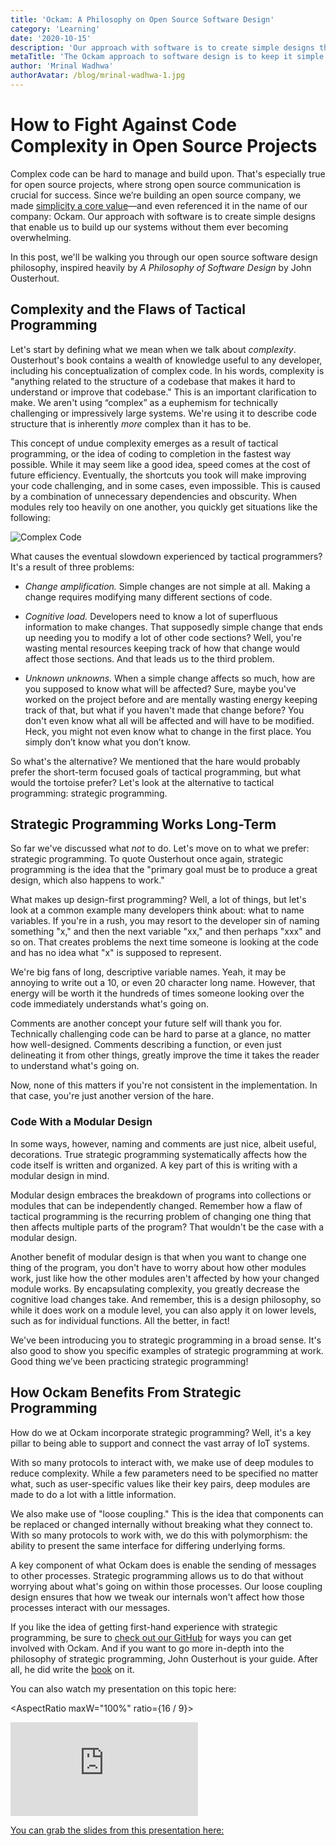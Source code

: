 ```yaml
---
title: 'Ockam: A Philosophy on Open Source Software Design'
category: 'Learning'
date: '2020-10-15'
description: 'Our approach with software is to create simple designs that enable us to build up our systems without them ever becoming overwhelming.'
metaTitle: 'The Ockam approach to software design is to keep it simple by fighting complexity in our open source code'
author: 'Mrinal Wadhwa'
authorAvatar: /blog/mrinal-wadhwa-1.jpg
---
```


# How to Fight Against Code Complexity in Open Source Projects

Complex code can be hard to manage and build upon. That's especially true for open source projects, where strong open source communication is crucial for success. Since we’re building an open source company, we made [simplicity a core value](https://www.ockam.io/learn/how-to-guides/high-performance-team/values_and_virtues_on_the_Ockam_Team)—and even referenced it in the name of our company: Ockam. Our approach with software is to create simple designs that enable us to build up our systems without them ever becoming overwhelming.

In this post, we'll be walking you through our open source software design philosophy, inspired heavily by _A Philosophy of Software Design_ by John Ousterhout.

## Complexity and the Flaws of Tactical Programming

Let's start by defining what we mean when we talk about _complexity_. Ousterhout's book contains a wealth of knowledge useful to any developer, including his conceptualization of complex code. In his words, complexity is "anything related to the structure of a codebase that makes it hard to understand or improve that codebase." This is an important clarification to make. We aren't using “complex” as a euphemism for technically challenging or impressively large systems. We're using it to describe code structure that is inherently _more_ complex than it has to be.

This concept of undue complexity emerges as a result of tactical programming, or the idea of coding to completion in the fastest way possible. While it may seem like a good idea, speed comes at the cost of future efficiency. Eventually, the shortcuts you took will make improving your code challenging, and in some cases, even impossible. This is caused by a combination of unnecessary dependencies and obscurity. When modules rely too heavily on one another, you quickly get situations like the following:

![Complex Code](/blog/complex_code.png)

What causes the eventual slowdown experienced by tactical programmers? It's a result of three problems:

- _Change amplification._ Simple changes are not simple at all. Making a change requires modifying many different sections of code.

- _Cognitive load._ Developers need to know a lot of superfluous information to make changes. That supposedly simple change that ends up needing you to modify a lot of other code sections? Well, you're wasting mental resources keeping track of how that change would affect those sections. And that leads us to the third problem.

- _Unknown unknowns._ When a simple change affects so much, how are you supposed to know what will be affected? Sure, maybe you've worked on the project before and are mentally wasting energy keeping track of that, but what if you haven't made that change before? You don't even know what all will be affected and will have to be modified. Heck, you might not even know what to change in the first place. You simply don’t know what you don’t know.

So what's the alternative? We mentioned that the hare would probably prefer the short-term focused goals of tactical programming, but what would the tortoise prefer? Let's look at the alternative to tactical programming: strategic programming.

## Strategic Programming Works Long-Term

So far we've discussed what _not_ to do. Let's move on to what we prefer: strategic programming. To quote Ousterhout once again, strategic programming is the idea that the "primary goal must be to produce a great design, which also happens to work."

What makes up design-first programming? Well, a lot of things, but let's look at a common example many developers think about: what to name variables. If you're in a rush, you may resort to the developer sin of naming something "x," and then the next variable "xx," and then perhaps "xxx" and so on. That creates problems the next time someone is looking at the code and has no idea what "x" is supposed to represent.

We're big fans of long, descriptive variable names. Yeah, it may be annoying to write out a 10, or even 20 character long name. However, that energy will be worth it the hundreds of times someone looking over the code immediately understands what's going on.

Comments are another concept your future self will thank you for. Technically challenging code can be hard to parse at a glance, no matter how well-designed. Comments describing a function, or even just delineating it from other things, greatly improve the time it takes the reader to understand what's going on.

Now, none of this matters if you're not consistent in the implementation. In that case, you're just another version of the hare.

### Code With a Modular Design

In some ways, however, naming and comments are just nice, albeit useful, decorations. True strategic programming systematically affects how the code itself is written and organized. A key part of this is writing with a modular design in mind.

Modular design embraces the breakdown of programs into collections or modules that can be independently changed. Remember how a flaw of tactical programming is the recurring problem of changing one thing that then affects multiple parts of the program? That wouldn't be the case with a modular design.

Another benefit of modular design is that when you want to change one thing of the program, you don't have to worry about how other modules work, just like how the other modules aren't affected by how your changed module works. By encapsulating complexity, you greatly decrease the cognitive load changes take. And remember, this is a design philosophy, so while it does work on a module level, you can also apply it on lower levels, such as for individual functions. All the better, in fact!

We've been introducing you to strategic programming in a broad sense. It's also good to show you specific examples of strategic programming at work. Good thing we’ve been practicing strategic programming!

## How Ockam Benefits From Strategic Programming

How do we at Ockam incorporate strategic programming? Well, it's a key pillar to being able to support and connect the vast array of IoT systems.

With so many protocols to interact with, we make use of deep modules to reduce complexity. While a few parameters need to be specified no matter what, such as user-specific values like their key pairs, deep modules are made to do a lot with a little information.

We also make use of "loose coupling." This is the idea that components can be replaced or changed internally without breaking what they connect to. With so many protocols to work with, we do this with polymorphism: the ability to present the same interface for differing underlying forms.

A key component of what Ockam does is enable the sending of messages to other processes. Strategic programming allows us to do that without worrying about what's going on within those processes. Our loose coupling design ensures that how we tweak our internals won't affect how those processes interact with our messages.

If you like the idea of getting first-hand experience with strategic programming, be sure to [check out our GitHub](https://github.com/ockam-network/) for ways you can get involved with Ockam. And if you want to go more in-depth into the philosophy of strategic programming, John Ousterhout is your guide. After all, he did write the [book](https://www.amazon.com/Philosophy-Software-Design-John-Ousterhout/dp/1732102201) on it.

You can also watch my presentation on this topic here:

<AspectRatio maxW="100%" ratio={16 / 9}>
  <iframe
    src="https://www.youtube.com/embed/W2CdtvIlQCQ"
    frameborder="0"
    allow="accelerometer; autoplay; clipboard-write; encrypted-media; gyroscope; picture-in-picture"
    allowFullScreen
  ></iframe>
</AspectRatio>

[You can grab the slides from this presentation here:](https://github.com/ockam-network/website/tree/production/src/content/blog/assets/Fighting_Complexity_in_Elixir_Codebases.pdf)
